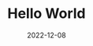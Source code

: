 ---
title: Hello World
date: '2022-12-08'
tags: []
draft: true
summary: My new blogs first post
images: []
layout: PostLayout
canonicalUrl:
---